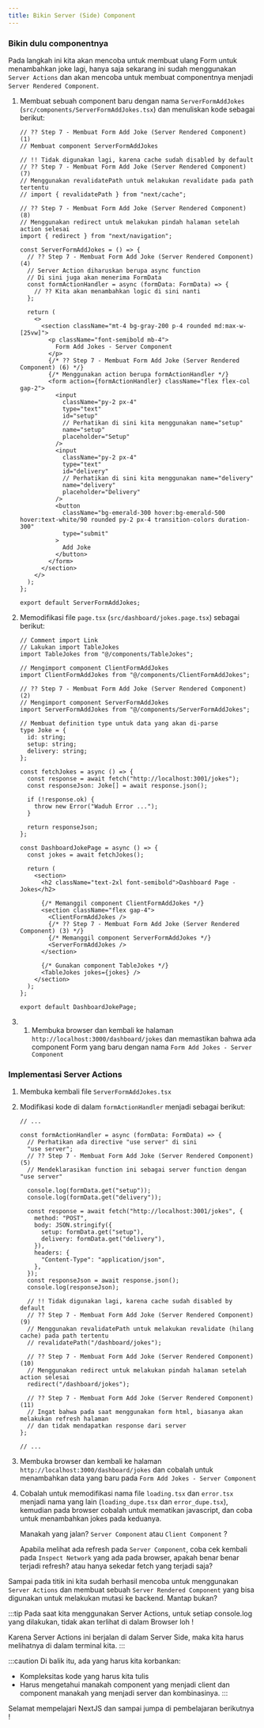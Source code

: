 ```yaml
---
title: Bikin Server (Side) Component
---
```


### Bikin dulu componentnya

Pada langkah ini kita akan mencoba untuk membuat ulang Form untuk menambahkan joke lagi, hanya saja sekarang ini sudah menggunakan `Server Actions` dan akan mencoba untuk membuat componentnya menjadi `Server Rendered Component`.

1. Membuat sebuah component baru dengan nama `ServerFormAddJokes` (`src/components/ServerFormAddJokes.tsx`) dan menuliskan kode sebagai berikut:

   ```tsx
   // ?? Step 7 - Membuat Form Add Joke (Server Rendered Component) (1)
   // Membuat component ServerFormAddJokes

   // !! Tidak digunakan lagi, karena cache sudah disabled by default
   // ?? Step 7 - Membuat Form Add Joke (Server Rendered Component) (7)
   // Menggunakan revalidatePath untuk melakukan revalidate pada path tertentu
   // import { revalidatePath } from "next/cache";

   // ?? Step 7 - Membuat Form Add Joke (Server Rendered Component) (8)
   // Menggunakan redirect untuk melakukan pindah halaman setelah action selesai
   import { redirect } from "next/navigation";

   const ServerFormAddJokes = () => {
     // ?? Step 7 - Membuat Form Add Joke (Server Rendered Component) (4)
     // Server Action diharuskan berupa async function
     // Di sini juga akan menerima FormData
     const formActionHandler = async (formData: FormData) => {
       // ?? Kita akan menambahkan logic di sini nanti
     };

     return (
       <>
         <section className="mt-4 bg-gray-200 p-4 rounded md:max-w-[25vw]">
           <p className="font-semibold mb-4">
             Form Add Jokes - Server Component
           </p>
           {/* ?? Step 7 - Membuat Form Add Joke (Server Rendered Component) (6) */}
           {/* Menggunakan action berupa formActionHandler */}
           <form action={formActionHandler} className="flex flex-col gap-2">
             <input
               className="py-2 px-4"
               type="text"
               id="setup"
               // Perhatikan di sini kita menggunakan name="setup"
               name="setup"
               placeholder="Setup"
             />
             <input
               className="py-2 px-4"
               type="text"
               id="delivery"
               // Perhatikan di sini kita menggunakan name="delivery"
               name="delivery"
               placeholder="Delivery"
             />
             <button
               className="bg-emerald-300 hover:bg-emerald-500 hover:text-white/90 rounded py-2 px-4 transition-colors duration-300"
               type="submit"
             >
               Add Joke
             </button>
           </form>
         </section>
       </>
     );
   };

   export default ServerFormAddJokes;
   ```

1. Memodifikasi file `page.tsx` (`src/dashboard/jokes.page.tsx`) sebagai berikut:

   ```tsx
   // Comment import Link
   // Lakukan import TableJokes
   import TableJokes from "@/components/TableJokes";

   // Mengimport component ClientFormAddJokes
   import ClientFormAddJokes from "@/components/ClientFormAddJokes";

   // ?? Step 7 - Membuat Form Add Joke (Server Rendered Component) (2)
   // Mengimport component ServerFormAddJokes
   import ServerFormAddJokes from "@/components/ServerFormAddJokes";

   // Membuat definition type untuk data yang akan di-parse
   type Joke = {
     id: string;
     setup: string;
     delivery: string;
   };

   const fetchJokes = async () => {
     const response = await fetch("http://localhost:3001/jokes");
     const responseJson: Joke[] = await response.json();

     if (!response.ok) {
       throw new Error("Waduh Error ...");
     }

     return responseJson;
   };

   const DashboardJokePage = async () => {
     const jokes = await fetchJokes();

     return (
       <section>
         <h2 className="text-2xl font-semibold">Dashboard Page - Jokes</h2>

         {/* Memanggil component ClientFormAddJokes */}
         <section className="flex gap-4">
           <ClientFormAddJokes />
           {/* ?? Step 7 - Membuat Form Add Joke (Server Rendered Component) (3) */}
           {/* Memanggil component ServerFormAddJokes */}
           <ServerFormAddJokes />
         </section>

         {/* Gunakan component TableJokes */}
         <TableJokes jokes={jokes} />
       </section>
     );
   };

   export default DashboardJokePage;
   ```

1. 1. Membuka browser dan kembali ke halaman `http://localhost:3000/dashboard/jokes` dan memastikan bahwa ada component Form yang baru dengan nama `Form Add Jokes - Server Component`

### Implementasi Server Actions

1. Membuka kembali file `ServerFormAddJokes.tsx`

1. Modifikasi kode di dalam `formActionHandler` menjadi sebagai berikut:

   ```tsx
   // ...

   const formActionHandler = async (formData: FormData) => {
     // Perhatikan ada directive "use server" di sini
     "use server";
     // ?? Step 7 - Membuat Form Add Joke (Server Rendered Component) (5)
     // Mendeklarasikan function ini sebagai server function dengan "use server"

     console.log(formData.get("setup"));
     console.log(formData.get("delivery"));

     const response = await fetch("http://localhost:3001/jokes", {
       method: "POST",
       body: JSON.stringify({
         setup: formData.get("setup"),
         delivery: formData.get("delivery"),
       }),
       headers: {
         "Content-Type": "application/json",
       },
     });
     const responseJson = await response.json();
     console.log(responseJson);

     // !! Tidak digunakan lagi, karena cache sudah disabled by default
     // ?? Step 7 - Membuat Form Add Joke (Server Rendered Component) (9)
     // Menggunakan revalidatePath untuk melakukan revalidate (hilang cache) pada path tertentu
     // revalidatePath("/dashboard/jokes");

     // ?? Step 7 - Membuat Form Add Joke (Server Rendered Component) (10)
     // Menggunakan redirect untuk melakukan pindah halaman setelah action selesai
     redirect("/dashboard/jokes");

     // ?? Step 7 - Membuat Form Add Joke (Server Rendered Component) (11)
     // Ingat bahwa pada saat menggunakan form html, biasanya akan melakukan refresh halaman
     // dan tidak mendapatkan response dari server
   };

   // ...
   ```

1. Membuka browser dan kembali ke halaman `http://localhost:3000/dashboard/jokes` dan cobalah untuk menambahkan data yang baru pada `Form Add Jokes - Server Component`

1. Cobalah untuk memodifikasi nama file `loading.tsx` dan `error.tsx` menjadi nama yang lain (`loading_dupe.tsx` dan `error_dupe.tsx`), kemudian pada browser cobalah untuk mematikan javascript, dan coba untuk menambahkan jokes pada keduanya.

   Manakah yang jalan? `Server Component` atau `Client Component` ?

   Apabila melihat ada refresh pada `Server Component`, coba cek kembali pada `Inspect Network` yang ada pada browser, apakah benar benar terjadi refresh? atau hanya sekedar fetch yang terjadi saja?

Sampai pada titik ini kita sudah berhasil mencoba untuk menggunakan `Server Actions` dan membuat sebuah `Server Rendered Component` yang bisa digunakan untuk melakukan mutasi ke backend. Mantap bukan?

:::tip
Pada saat kita menggunakan Server Actions, untuk setiap console.log yang dilakukan, tidak akan terlihat di dalam Browser loh ! 

Karena Server Actions ini berjalan di dalam Server Side, maka kita harus melihatnya di dalam terminal kita.
:::

:::caution
Di balik itu, ada yang harus kita korbankan:

- Kompleksitas kode yang harus kita tulis
- Harus mengetahui manakah component yang menjadi client dan component manakah yang menjadi server dan kombinasinya.
:::

Selamat mempelajari NextJS dan sampai jumpa di pembelajaran berikutnya !
